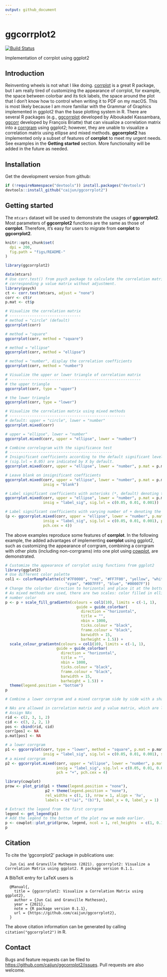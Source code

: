 ```yaml
---
output: github_document
---
```


# ggcorrplot2

[![Build Status](https://travis-ci.org/caijun/ggcorrplot2.svg?branch=master)](https://travis-ci.org/caijun/ggcorrplot2)

Implementation of corrplot using ggplot2

## Introduction

Reinventing wheels is not what I like doing. [corrplot](https://CRAN.R-project.org/package=corrplot) is a great R package, but I am really tired of customizing the appearance of corrplot, for example, the space between colorbar and its tick labels, the space around the plot that I don't know how to control when writing it to PDF on my macOS. This is most likely because I am more familiar with the Grammar of Graphics implemented in ggplot2 than the base plotting system in R. There are several R packages (e.g., [ggcorrplot](https://github.com/kassambara/ggcorrplot) developed by Alboukadel Kassambara, [ggcorr](https://github.com/briatte/ggcorr) developed by François Briatte) that can visualize a correlation matrix into a [corrgram](https://www.tandfonline.com/doi/abs/10.1198/000313002533) using ggplot2; however, they are unable to visualize a correlation matrix using ellipse and mixed methods. **ggcorrplot2** has implemented only a subset of features of **corrplot** to meet my urgent needs. See examples in the **Getting started** section. More functionality will be added in the future as needed.

## Installation

Get the development version from github:

```r
if (!requireNamespace("devtools")) install.packages("devtools")
devtools::install_github("caijun/ggcorrplot2")
```

## Getting started

The `mtcars` dataset will be used to demonstrate the usages of **ggcorrplot2**. Most parameters of **ggcorrplot2** functions are the same as those of **corrplot**. Therefore, it's easy for users to migrate from **corrplot** to **ggcorrplot2**.

```r
knitr::opts_chunk$set(
  dpi = 200,
  fig.path = "figs/README-"
)
```

```r
library(ggcorrplot2)

data(mtcars)
# Use corr.test() from psych package to calculate the correlation matrix and 
# corresponding p value matrix without adjustment.
library(psych)
ct <- corr.test(mtcars, adjust = "none")
corr <- ct$r
p.mat <- ct$p

# Visualize the correlation matrix
# --------------------------------
# method = "circle" (default)
ggcorrplot(corr)

# method = "square"
ggcorrplot(corr, method = "square")

# method = "ellipse"
ggcorrplot(corr, method = "ellipse")

# method = "number", display the correlation coefficients
ggcorrplot(corr, method = "number")

# Visualize the upper or lower triangle of correlation matrix
# -----------------------------------------------------------
# the upper triangle
ggcorrplot(corr, type = "upper")

# the lower triangle
ggcorrplot(corr, type = "lower")

# Visualize the correlation matrix using mixed methods
# ----------------------------------------------------
# default: upper = "circle", lower = "number"
ggcorrplot.mixed(corr)

# upper = "ellipse", lower = "number"
ggcorrplot.mixed(corr, upper = "ellipse", lower = "number")

# Combine correlogram with the significance test
# ----------------------------------------------
# Insignificant coefficients according to the default significant level 
# (sig.lvl = 0.05) are indicated by X by default.
ggcorrplot.mixed(corr, upper = "ellipse", lower = "number", p.mat = p.mat)

# Leave blank on insignificant coefficients
ggcorrplot.mixed(corr, upper = "ellipse", lower = "number", p.mat = p.mat, 
                 insig = "blank")

# Label significant coefficients with asterisks (*, default) denoting the significance level
ggcorrplot.mixed(corr, upper = "ellipse", lower = "number", p.mat = p.mat, 
                 insig = "label_sig", sig.lvl = c(0.05, 0.01, 0.001))

# Label significant coefficients with varying number of + denoting the significance level
(p <- ggcorrplot.mixed(corr, upper = "ellipse", lower = "number", p.mat = p.mat, 
                 insig = "label_sig", sig.lvl = c(0.05, 0.01, 0.001), pch = "+", 
                 pch.cex = 4))
```

The above examples reproduce some features of **corrplot**. In the following example, the added advantages of implementing **corrplot** using ggplot2, such as customizing the appearance of corrgram, combining a corrgram with other plots (including non-corrgrams) into one plot using [cowplot](https://github.com/wilkelab/cowplot), are demonstrated.

```r
# Customize the appearance of corrplot using functions from ggplot2
library(ggplot2)
# Use different color palette
col1 <- colorRampPalette(c("#7F0000", "red", "#FF7F00", "yellow", "white",
                           "cyan", "#007FFF", "blue", "#00007F"))
# Change the colorbar direction to horizontal and place it at the bottom
# As mixed methods are used, there are two scales: color filled in ellipse and 
# number color
p <- p + scale_fill_gradientn(colours = col1(10), limits = c(-1, 1),
                                guide = guide_colorbar(
                                  direction = "horizontal",
                                  title = "",
                                  nbin = 1000,
                                  ticks.colour = "black",
                                  frame.colour = "black",
                                  barwidth = 15,
                                  barheight = 1.5)) +
  scale_colour_gradientn(colours = col1(10), limits = c(-1, 1),
                       guide = guide_colorbar(
                         direction = "horizontal",
                         title = "",
                         nbin = 1000,
                         ticks.colour = "black",
                         frame.colour = "black",
                         barwidth = 15,
                         barheight = 1.5)) +
  theme(legend.position = "bottom")
p

# Combine a lower corrgram and a mixed corrgram side by side with a shared colorbar on the bottom

# NAs are allowed in correlation matrix and p value matrix, which are labelled as NA
# Assign NAs
rid <- c(2, 3, 1, 2)
cid <- c(3, 2, 2, 1)
pos <- cbind(rid, cid)
corr[pos] <- NA
p.mat[pos] <- NA

# a lower corrgram
p1 <- ggcorrplot(corr, type = "lower", method = "square", p.mat = p.mat, 
                 insig = "label_sig", sig.lvl = c(0.05, 0.01, 0.001), show.diag = FALSE)
# a mixed corrgram
p2 <- ggcorrplot.mixed(corr, upper = "ellipse", lower = "number", p.mat = p.mat, 
                       insig = "label_sig", sig.lvl = c(0.05, 0.01, 0.001), 
                       pch = "+", pch.cex = 4)

library(cowplot)
prow <- plot_grid(p1 + theme(legend.position = "none"),
                  p2 + theme(legend.position = "none"),
                  rel_widths = c(1, 1), nrow = 1, align = 'hv',
                  labels = c("(a)", "(b)"), label_x = 0, label_y = 1)

# Extract the legend from the first corrgram
legend <- get_legend(p1)
# Add the legend to the bottom of the plot row we made earlier.
p <- cowplot::plot_grid(prow, legend, ncol = 1, rel_heights  = c(1, 0.15))
p
```

## Citation

To cite the 'ggcorrplot2' package in publications use:
```
  Jun Cai and Granville Matheson (2021). ggcorrplot2: Visualize a Correlation Matrix using ggplot2. R package version 0.1.1.
```

A BibTeX entry for LaTeX users is
```
  @Manual{,
    title = {ggcorrplot2: Visualize a Correlation Matrix using ggplot2},
    author = {Jun Cai and Granville Matheson},
    year = {2021},
    note = {R package version 0.1.1},
    url = {https://github.com/caijun/ggcorrplot2},
  }
```

The above citation information can be generated by calling `citation("ggcorrplot2")` in R.

## Contact

Bugs and feature requests can be filed to
<https://github.com/caijun/ggcorrplot2/issues>. Pull requests are also welcome.

